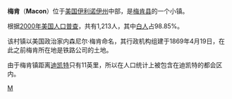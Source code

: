 {{Infobox Settlement
| name = 梅肯<br/>Macon
| image_skyline = 
| imagesize = 
| image_caption = 
| image_flag = 
| image_shield = 
| pushpin_map = USA Illinois
| pushpin_label_position = bottom
| subdivision_type = 国家
| subdivision_name = {{USA}}
| subdivision_type1 = [[美国行政区划|州]]
| subdivision_name1 = [[伊利诺伊州|伊利诺伊州]]
| subdivision_type2 = [[伊利诺伊州各县列表|县]]
| subdivision_name2 =  [[梅肯县_(伊利诺伊州)|梅肯县]]
| elevation_m = 
| elevation_ft = 
| area_total_km2 = 2
| population_as_of = 2000年
| population_total = 1213
| population_density_km2 = auto
| timezone = [[北美中部標準時間|CST]]
| utc_offset = -6
| timezone_DST = [[CDT|CDT]]
| utc_offset_DST = -5
| latd = 39
| latm = 42
| lats = 33
| latNS = N
| longd = 89
| longm = 0
| longs = 1
| longEW = W
| website =  
}}
'''梅肯'''（'''Macon'''）位于[[美国|美国]][[伊利诺伊州|伊利诺伊州]]中部，是[[梅肯縣_(伊利諾伊州)|梅肯县]]的一个小镇。

根据[[2000年美国人口普查|2000年美国人口普查]]，共有1,213人，其中[[白人|白人]]占98.85%。

该村镇以美国政治家内森尼尔·梅肯命名，其行政机构组建于1869年4月19日，在此之前梅肯所在地是铁路公司的土地。

由于梅肯镇距离[[迪凯特_(伊利诺伊州)|迪凯特]]只有11英里，所以在人口统计上被包含在迪凯特的都会区内。

{{Illinois-stub}}

[[Category:伊利诺伊州城市|M]]